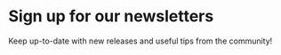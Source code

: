 # Sign up for our newsletters

Keep up-to-date with new releases and useful tips from the community!

<div style="max-width: 320px;"><Mailchimp buttonType="primary" /></div>
